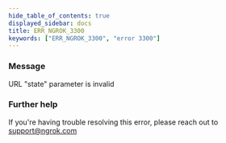 ```yaml
---
hide_table_of_contents: true
displayed_sidebar: docs
title: ERR_NGROK_3300
keywords: ["ERR_NGROK_3300", "error 3300"]
---
```


### Message

URL "state" parameter is invalid

### Further help

If you're having trouble resolving this error, please reach out to [support@ngrok.com](mailto:support@ngrok.com?subject=Help%20with%20ERR_NGROK_3300)
